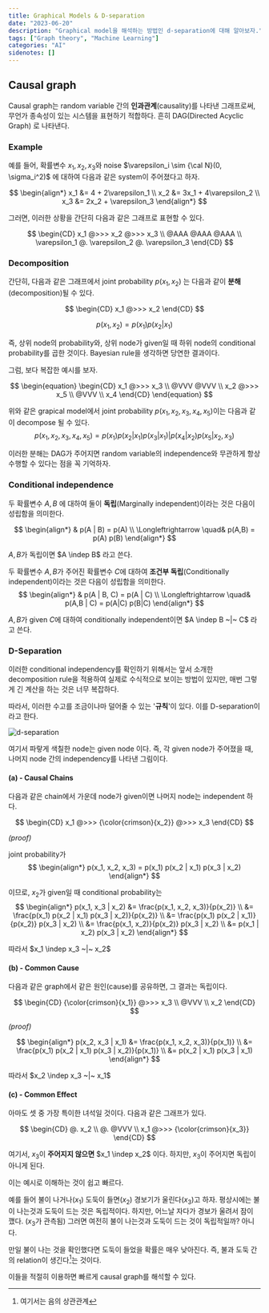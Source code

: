 ```yaml
---
title: Graphical Models & D-separation
date: "2023-06-20"
description: "Graphical model을 해석하는 방법인 d-separation에 대해 알아보자."
tags: ["Graph theory", "Machine Learning"]
categories: "AI"
sidenotes: []
---
```


## Causal graph

Causal graph는 random variable 간의 **인과관계**(causality)를 나타낸 그래프로써, 무언가 종속성이 있는 시스템을 표현하기 적합하다.
흔히 DAG(Directed Acyclic Graph) 로 나타낸다.

### Example

예를 들어, 확률변수 $x_1, x_2, x_3$와 noise $\varepsilon_i \sim {\cal N}(0, \sigma_i^2)$ 에 대하여 다음과 같은 system이 주어졌다고 하자.

$$
\begin{align*}
x_1 &= 4 + 2\varepsilon_1 \\
x_2 &= 3x_1 + 4\varepsilon_2 \\
x_3 &= 2x_2 + \varepsilon_3
\end{align*}
$$

그러면, 이러한 상황을 간단히 다음과 같은 그래프로 표현할 수 있다.

$$
\begin{CD}
  x_1 @>>> x_2 @>>> x_3 \\
  @AAA @AAA @AAA \\
  \varepsilon_1 @. \varepsilon_2 @. \varepsilon_3
\end{CD}
$$

### Decomposition

간단히, 다음과 같은 그래프에서 joint probability $p(x_1, x_2)$ 는 다음과 같이 **분해**(decomposition)될 수 있다.

$$
\begin{CD}
x_1 @>>> x_2
\end{CD}
$$

$$
p(x_1, x_2) = p(x_1) p(x_2 | x_1)
$$

즉, 상위 node의 probability와, 상위 node가 given일 때 하위 node의 conditional probability를 곱한 것이다.
Bayesian rule을 생각하면 당연한 결과이다.

그럼, 보다 복잡한 예시를 보자.

$$
\begin{equation}
\begin{CD}
  x_1 @>>> x_3 \\
  @VVV @VVV \\
  x_2 @>>> x_5 \\
  @VVV \\
  x_4
\end{CD}
\end{equation}
$$

위와 같은 grapical model에서 joint probability $p(x_1, x_2, x_3, x_4, x_5)$이는 다음과 같이 decompose 될 수 있다.
$$
p(x_1, x_2, x_3, x_4, x_5) = p(x_1)p(x_2 | x_1) p(x_3 | x_1) | p(x_4 | x_2) p(x_5 | x_2, x_3)
$$

이러한 분해는 DAG가 주어지면 random variable의 independence와 무관하게 항상 수행할 수 있다는 점을 꼭 기억하자.

### Conditional independence

두 확률변수 $A, B$ 에 대하여 둘이
<Highlight color='blue'>**독립**(Marginally independent)</Highlight>이라는 것은 다음이 성립함을 의미한다.

$$
\begin{align*}
  & p(A | B) = p(A) \\
  \Longleftrightarrow \quad& p(A,B) = p(A) p(B)
\end{align*}
$$

$A, B$가 독립이면 $A \indep B$ 라고 쓴다.

두 확률변수 $A, B$가 주어진 확률변수 $C$에 대하여
<Highlight color='blue'>**조건부 독립**(Conditionally independent)</Highlight>이라는 것은 다음이 성립함을 의미한다.
$$
\begin{align*}
  & p(A | B, C) = p(A | C) \\
  \Longleftrightarrow \quad& p(A,B | C) = p(A|C) p(B|C)
\end{align*}
$$

$A, B$가 given $C$에 대하여 conditionally independent이면 $A \indep B ~|~ C$ 라고 쓴다.

### D-Separation

이러한 conditional independency를 확인하기 위해서는
앞서 소개한 decomposition rule을 적용하여 실제로 수식적으로 보이는 방법이 있지만, 매번 그렇게 긴 계산을 하는 것은 너무 복잡하다.

따라서, 이러한 수고를 조금이나마 덜어줄 수 있는 '**규칙**'이 있다. 이를 D-separation이라고 한다.

![d-separation](d-separation.png)

여기서 파랗게 색칠한 node는 given node 이다. 즉, 각 given node가 주어졌을 때, 나머지 node 간의 independency를 나타낸 그림이다.

#### (a) - Causal Chains

다음과 같은 chain에서 가운데 node가 given이면 나머지 node는 independent 하다.

$$
\begin{CD}
  x_1 @>>> {\color{crimson}{x_2}} @>>> x_3
\end{CD}
$$

*(proof)*

joint probability가
$$
  \begin{align*}
    p(x_1, x_2, x_3) = p(x_1) p(x_2 | x_1) p(x_3 | x_2)
  \end{align*}
$$

이므로, $x_2$가 given일 때 conditional probability는
$$
\begin{align*}
  p(x_1, x_3 | x_2) &= \frac{p(x_1, x_2, x_3)}{p(x_2)} \\
  &= \frac{p(x_1) p(x_2 | x_1) p(x_3 | x_2)}{p(x_2)} \\
  &= \frac{p(x_1) p(x_2 | x_1)}{p(x_2)} p(x_3 | x_2) \\
  &= \frac{p(x_1, x_2)}{p(x_2)} p(x_3 | x_2) \\
  &= p(x_1 | x_2) p(x_3 | x_2)
\end{align*}
$$

따라서 $x_1 \indep x_3 ~|~ x_2$

#### (b) - Common Cause

다음과 같은 graph에서 같은 원인(cause)를 공유하면, 그 결과는 독립이다.

$$
\begin{CD}
  {\color{crimson}{x_1}} @>>> x_3 \\
  @VVV \\
  x_2
\end{CD}
$$

*(proof)*

$$
\begin{align*}
  p(x_2, x_3 | x_1) &= \frac{p(x_1, x_2, x_3)}{p(x_1)} \\
  &= \frac{p(x_1) p(x_2 | x_1) p(x_3 | x_2)}{p(x_1)} \\
  &= p(x_2 | x_1) p(x_3 | x_1)
\end{align*}
$$

따라서 $x_2 \indep x_3 ~|~ x_1$

#### (c) - Common Effect

아마도 셋 중 가장 특이한 녀석일 것이다. 다음과 같은 그래프가 있다.

$$
\begin{CD}
  @. x_2 \\
  @. @VVV \\
  x_1 @>>> {\color{crimson}{x_3}}
\end{CD}
$$

여기서, $x_3$이 **주어지지 않으면** $x_1 \indep x_2$ 이다. 하지만, $x_3$이 주어지면 독립이 아니게 된다.

이는 예시로 이해하는 것이 쉽고 빠르다.

예를 들어 불이 나거나($x_1$) 도둑이 들면($x_2$) 경보기가 울린다($x_3$)고 하자.
평상시에는 불이 나는것과 도둑이 드는 것은 독립적이다. 하지만, 어느날 자다가 경보가 울려서 잠이 깼다. ($x_3$가 관측됨)
그러면 여전히 불이 나는것과 도둑이 드는 것이 독립적일까? 아니다.

만일 불이 나는 것을 확인했다면 도둑이 들었을 확률은 매우 낮아진다. 즉, 불과 도둑 간의 relation이 생긴다[^fire-rel]는 것이다.

[^fire-rel]: 여기서는 음의 상관관계

이들을 적절히 이용하면 빠르게 causal graph를 해석할 수 있다.
